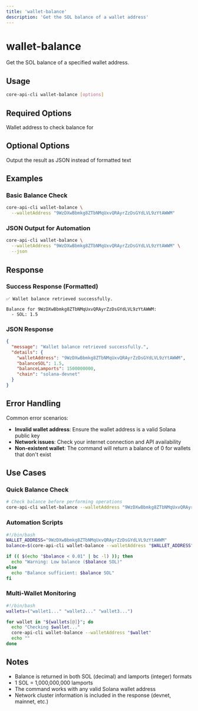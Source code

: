 ```yaml
---
title: 'wallet-balance'
description: 'Get the SOL balance of a wallet address'
---
```


# wallet-balance

Get the SOL balance of a specified wallet address.

## Usage

```bash
core-api-cli wallet-balance [options]
```

## Required Options

<ParamField path="--walletAddress, -w" type="string" required>
  Wallet address to check balance for
</ParamField>

## Optional Options

<ParamField path="--json" type="boolean">
  Output the result as JSON instead of formatted text
</ParamField>

## Examples

### Basic Balance Check

```bash
core-api-cli wallet-balance \
  --walletAddress "9WzDXwBbmkg8ZTbNMqUxvQRAyrZzDsGYdLVL9zYtAWWM"
```

### JSON Output for Automation

```bash
core-api-cli wallet-balance \
  --walletAddress "9WzDXwBbmkg8ZTbNMqUxvQRAyrZzDsGYdLVL9zYtAWWM" \
  --json
```

## Response

### Success Response (Formatted)

```
✅ Wallet balance retrieved successfully.

Balance for 9WzDXwBbmkg8ZTbNMqUxvQRAyrZzDsGYdLVL9zYtAWWM:
  - SOL: 1.5
```

### JSON Response

```json
{
  "message": "Wallet balance retrieved successfully.",
  "details": {
    "walletAddress": "9WzDXwBbmkg8ZTbNMqUxvQRAyrZzDsGYdLVL9zYtAWWM",
    "balanceSOL": 1.5,
    "balanceLamports": 1500000000,
    "chain": "solana-devnet"
  }
}
```

## Error Handling

Common error scenarios:

- **Invalid wallet address**: Ensure the wallet address is a valid Solana public key
- **Network issues**: Check your internet connection and API availability
- **Non-existent wallet**: The command will return a balance of 0 for wallets that don't exist

## Use Cases

### Quick Balance Check

```bash
# Check balance before performing operations
core-api-cli wallet-balance --walletAddress "9WzDXwBbmkg8ZTbNMqUxvQRAyrZzDsGYdLVL9zYtAWWM"
```

### Automation Scripts

```bash
#!/bin/bash
WALLET_ADDRESS="9WzDXwBbmkg8ZTbNMqUxvQRAyrZzDsGYdLVL9zYtAWWM"
balance=$(core-api-cli wallet-balance --walletAddress "$WALLET_ADDRESS" --json | jq -r '.details.balanceSOL')

if (( $(echo "$balance < 0.01" | bc -l) )); then
  echo "Warning: Low balance ($balance SOL)"
else
  echo "Balance sufficient: $balance SOL"
fi
```

### Multi-Wallet Monitoring

```bash
#!/bin/bash
wallets=("wallet1..." "wallet2..." "wallet3...")

for wallet in "${wallets[@]}"; do
  echo "Checking $wallet..."
  core-api-cli wallet-balance --walletAddress "$wallet"
  echo ""
done
```

## Notes

- Balance is returned in both SOL (decimal) and lamports (integer) formats
- 1 SOL = 1,000,000,000 lamports
- The command works with any valid Solana wallet address
- Network cluster information is included in the response (devnet, mainnet, etc.)
